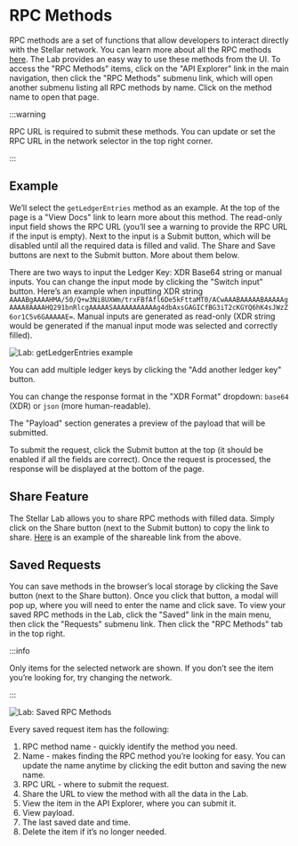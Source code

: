 # RPC Methods

RPC methods are a set of functions that allow developers to interact directly with the Stellar network. You can learn more about all the RPC methods [here](../../../data/apis/rpc/api-reference/methods). The Lab provides an easy way to use these methods from the UI. To access the "RPC Methods" items, click on the "API Explorer" link in the main navigation, then click the "RPC Methods" submenu link, which will open another submenu listing all RPC methods by name. Click on the method name to open that page.

:::warning

RPC URL is required to submit these methods. You can update or set the RPC URL in the network selector in the top right corner.

:::

## Example

We’ll select the `getLedgerEntries` method as an example. At the top of the page is a "View Docs" link to learn more about this method. The read-only input field shows the RPC URL (you’ll see a warning to provide the RPC URL if the input is empty). Next to the input is a Submit button, which will be disabled until all the required data is filled and valid. The Share and Save buttons are next to the Submit button. More about them below.

There are two ways to input the Ledger Key: XDR Base64 string or manual inputs. You can change the input mode by clicking the "Switch input" button. Here’s an example when inputting XDR string `AAAABgAAAAHMA/50/Q+w3Ni8UXWm/trxFBfAfl6De5kFttaMT0/ACwAAABAAAAABAAAAAgAAAA8AAAAHQ291bnRlcgAAAAASAAAAAAAAAAAg4dbAxsGAGICfBG3iT2cKGYQ6hK4sJWzZ6or1C5v6GAAAAAE=`. Manual inputs are generated as read-only (XDR string would be generated if the manual input mode was selected and correctly filled).

![Lab: getLedgerEntries example](/assets/lab/rpc-methods-item.png)

You can add multiple ledger keys by clicking the "Add another ledger key" button.

You can change the response format in the "XDR Format" dropdown: `base64` (XDR) or `json` (more human-readable).

The "Payload" section generates a preview of the payload that will be submitted.

To submit the request, click the Submit button at the top (it should be enabled if all the fields are correct). Once the request is processed, the response will be displayed at the bottom of the page.

## Share Feature

The Stellar Lab allows you to share RPC methods with filled data. Simply click on the Share button (next to the Submit button) to copy the link to share. [Here](https://lab.stellar.org/endpoints/rpc/get-ledger-entries?$=network$id=testnet&label=Testnet&horizonUrl=https:////horizon-testnet.stellar.org&rpcUrl=https:////soroban-testnet.stellar.org&passphrase=Test%20SDF%20Network%20/;%20September%202015;&endpoints$params$xdrFormat=base64&ledgerKeyEntries=%5B%22AAAABgAAAAHMA//50//Q+w3Ni8UXWm//trxFBfAfl6De5kFttaMT0//ACwAAABAAAAABAAAAAgAAAA8AAAAHQ291bnRlcgAAAAASAAAAAAAAAAAg4dbAxsGAGICfBG3iT2cKGYQ6hK4sJWzZ6or1C5v6GAAAAAE=%22%5D;;) is an example of the shareable link from the above.

## Saved Requests

You can save methods in the browser’s local storage by clicking the Save button (next to the Share button). Once you click that button, a modal will pop up, where you will need to enter the name and click save. To view your saved RPC methods in the Lab, click the "Saved" link in the main menu, then click the "Requests" submenu link. Then click the "RPC Methods" tab in the top right.

:::info

Only items for the selected network are shown. If you don’t see the item you’re looking for, try changing the network.

:::

![Lab: Saved RPC Methods](/assets/lab/rpc-methods-saved.png)

Every saved request item has the following:

1. RPC method name - quickly identify the method you need.
2. Name - makes finding the RPC method you’re looking for easy. You can update the name anytime by clicking the edit button and saving the new name.
3. RPC URL - where to submit the request.
4. Share the URL to view the method with all the data in the Lab.
5. View the item in the API Explorer, where you can submit it.
6. View payload.
7. The last saved date and time.
8. Delete the item if it’s no longer needed.
